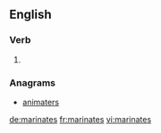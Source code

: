 ==English==

===Verb===
{{head|en|verb form}}

# {{en-third-person singular of|marinate}}

===Anagrams===
* [[animaters#English|animaters]]

[[de:marinates]]
[[fr:marinates]]
[[vi:marinates]]